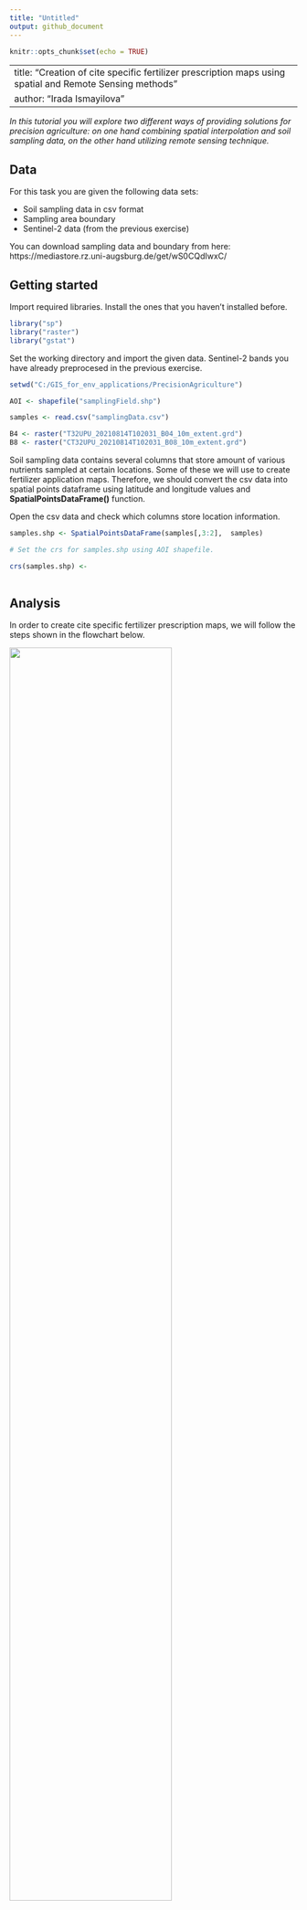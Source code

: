 ---
title: "Untitled"
output: github_document
---

```{r setup, include=FALSE}
knitr::opts_chunk$set(echo = TRUE)
```
---
title: "Creation of cite specific fertilizer prescription maps using spatial and Remote Sensing methods"
author: "Irada Ismayilova"
---

*In this tutorial you will explore two different ways of providing solutions for precision agriculture: on one hand combining spatial interpolation and soil sampling data, on the other hand utilizing remote sensing technique.*

## Data

For this task you are given the following data sets:

* Soil sampling data in csv format
* Sampling area boundary
* Sentinel-2 data (from the previous exercise)

You can download sampling data and boundary from here: https://mediastore.rz.uni-augsburg.de/get/wS0CQdIwxC/ 

## Getting started

Import required libraries. Install the ones that you haven't installed before.

```{r eval=FALSE}

library("sp")
library("raster")
library("gstat")

```

Set the working directory and import the given data. Sentinel-2 bands you have already preprocesed in the previous exercise.

```{r eval=FALSE}

setwd("C:/GIS_for_env_applications/PrecisionAgriculture")

AOI <- shapefile("samplingField.shp")

samples <- read.csv("samplingData.csv")

B4 <- raster("T32UPU_20210814T102031_B04_10m_extent.grd")
B8 <- raster("CT32UPU_20210814T102031_B08_10m_extent.grd")

```

Soil sampling data contains several columns that store amount of various nutrients sampled at certain locations. Some of these we will use to create fertilizer application maps. Therefore, we should convert the csv data into spatial points dataframe using latitude and longitude values and **SpatialPointsDataFrame()** function.

Open the csv data and check which columns store location information.

```{r eval=FALSE}

samples.shp <- SpatialPointsDataFrame(samples[,3:2],  samples)

# Set the crs for samples.shp using AOI shapefile.

crs(samples.shp) <- 
  
```

## Analysis

In order to create cite specific fertilizer prescription maps, we will follow the steps shown in the flowchart below.

![](C:/Users/ismayiir/Desktop/R_Github/PrecisionAgriculture/Workflow.png){width=75%}

We are given only information at certain points. However, for prescribing fertilizer amount we need to extend the sampling information to the whole field. We can achieve this by interpolating sampling points. In this tutorial we will use Inverse Distance Weighted (IDW) method.

**IDW** method is based on weighting the points where the influence of one point relative to another one declines as the distance to unknown point increases.

In R we can use **gstat* package to perform IDW. Yet, we first have to create an empty meshgrid into which interpolated values will be saved.

```{r eval=FALSE}

#create a dataframe that takes the extent of AOI and creates 50000 sampes

field.grid <- as.data.frame(spsample(AOI, "regular", n=50000))

#give the column names and populate them with x & y values

names(field.grid) <- c("X", "Y")

coordinates(field.grid) <- c("X", "Y")

#convert the spatial points into spatial pixels and then into spatial Grid

gridded(field.grid) <- TRUE  

fullgrid(field.grid) <- TRUE  

# Add the projection information to the empty grid

proj4string(field.grid) <- proj4string(samples.shp)

```

**KDW Interpolation**

For the next steps we need to have potassium and phosporus information from the soil sampling data. Therefore, we will interpolate this columns.

Interpolate potassium content (K_ppm). This column contains potassium amount i measured in parts per million (ppm).

```{r eval=FALSE}

K.idw <- gstat::idw(K_ppm ~ 1, samples.shp, newdata=field.grid, idp=2.0)

#convert the results into raster

K.idw.raster <- raster(K.idw)

#plot the results
```

In order to calculate amount of the needed K20 fertilizer, will first have to convert potassium values from ppm to kg/ ha.

The conversion ppm to kg/ is not straightforward and requires information on many different parameters
(e.g. bulk density of the soil). Therefore, you can refer to the values below in order to reclassify the interpolated potassium raster. Note that you have already done reclassification before.

* 0 - 45 -> 100
* 45 - 90 -> 200
* 90 - 135 -> 300
* 135 - 180 -> 400
* 180 - 225 -> 500
* 225 - 292 -> 600

```{r eval=FALSE}

reclass.matrix <-

reclass.matrix.reshape <-

K.reclassified <- reclassify()

plot(K.reclassified)
  
```

Now your reclassified raster contains potassium amount in kg. Based on this value we can create a K2O fertilizer prescription map that shows how much of potash should be given to the certain areas of the field.

This is another reclassification task that follows the following values:

* 0 - 100 -> 80
* 101 - 200 -> 60
* 201 - 300 -> 40
* 301 - 400 -> 40
* 401 - 500 -> 40
* 500 - Inf -> 0

```{r eval=FALSE}

#define the amount of the potash fertilize by reclassifying K.reclassified


```

Phosphate fertilizer application procedure is similar to the potassium. Meaning, plant available phosphorus must be interpolated and based on the existing formula fertilizer application map can be created.

In Agriculture, usually, only plant available phosphorus matters as the other forms of it cannot be utilized by plants. Plant available phosphorus is stored in the P_AI_ratio column.

```{r eval=FALSE}

#interpolate plant available phosphorus

P.idw <- gstat::idw()
P.idw.raster <- raster(P.idw)

#P2o5 fertilizer amount for prescription can be calculated using the following formula

P2O5 <- (20-P.idw.raster)*4*(P.idw.raster <20) 

plot(P2O5)
```

We will now calculate NDVI based nitrogen amount to prescribe. Using the previously learned techniques calculate NDVI from the Sentinel-2 images, clip it to the extent of the AOI.

```{r eval=FALSE}

NDVI <- 

NDVI.clip <- raster::crop()
  
```

Before we can calculate the needed amount of nitrogen we require have to calculate Sufficiency Index (SI) first. SI is calculated based on the following formula: **NDVI/NDVImax**, where NDVImax is the maximum value of the NDVI.

```{r eval=FALSE}

#check for the maximum value of NDVI

summary(NDVI)

#calculate SI

SI <- 
```

Calculate the needed NDVI based nitrogen amount following the given formula.

```{r eval=FALSE}

#convert the raster data into dataframe

image1<- as.data.frame(SI, row.names=NULL, optional=FALSE, xy=TRUE, 
                       na.rm=FALSE, long=FALSE)

#using if else statement calculate N application amount
image1$SI <- ifelse(SI$layer < 0.4, 0, ifelse(SI$layer < 0.6, 180*(SI$layer-0.4)/0.2, 
                                              ifelse(SI$layer< 1.0, 20+160* sqrt((1-SI$layer)/0.4),20 )))


#convert the dataframe back to raster using x and y values

dfr <- rasterFromXYZ(image1) 

plot(dfr)
```

Now you should have three different fertilizer application maps.